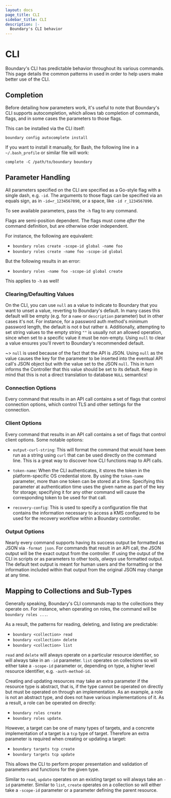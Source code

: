 ```yaml
---
layout: docs
page_title: CLI
sidebar_title: CLI
description: |-
  Boundary's CLI behavior
---
```


# CLI

Boundary's CLI has predictable behavior throughout its various commands. This
page details the common patterns in used in order to help users make better use
of the CLI.

## Completion

Before detailing how parameters work, it's useful to note that Boundary's CLI
supports autocompletion, which allows tab completion of commands, flags, and in
some cases the parameters to those flags.

This can be installed via the CLI itself:

`boundary config autocomplete install`

If you want to install it manually, for Bash, the following line in a
`~/.bash_profile` or similar file will work:

`complete -C /path/to/boundary boundary`

## Parameter Handling

All parameters specified on the CLI are specified as a Go-style flag with a
single dash, e.g. `-id`. The arguments to those flags can be specified via an
equals sign, as in `-id=r_1234567890`, or a space, like `-id r_1234567890`.

To see available parameters, pass the `-h` flag to any command.

Flags are semi-position dependent. The flags must come _after_ the command
definition, but are otherwise order independent.

For instance, the following are equivalent:

* `boundary roles create -scope-id global -name foo`
* `boundary roles create -name foo -scope-id global`

But the following results in an error:

* `boundary roles -name foo -scope-id global create`

This applies to `-h` as well!

### Clearing/Defaulting Values

On the CLI, you can use `null` as a value to indicate to Boundary that you want
to unset a value, reverting to Boundary's default. In many cases this default
will be empty (e.g. for a `name` or `description` parameter) but in other cases
it's not. For instance, for a password auth method's minimum password length,
the default is not `0` but rather `8`. Additionally, attempting to set string
values to the empty string `""` is usually not an allowed operation, since when
set to a specific value it must be non-empty. Using `null` to clear a value
ensures you'll revert to Boundary's recommended default.

~> `null` is used because of the fact that the API is JSON. Using `null` as the
value causes the key for the parameter to be inserted into the eventual API
call's JSON object but with the value set to the JSON `null`. This in turn
informs the Controller that this value should be set to its default. Keep in
mind that this is not a direct translation to database `NULL` semantics!

### Connection Options

Every command that results in an API call contains a set of flags that control
connection options, which control TLS and other settings for the connection.

### Client Options

Every command that results in an API call contains a set of flags that control
client options. Some notable options:

* `output-curl-string`: This will format the command that would have been run as
a string using `curl` that can be used directly on the command line. This is a
great way to discover how CLI functions map to API calls.

* `token-name`: When the CLI authenticates, it stores the token in the
platform-specific OS credential store. By using the `token-name` parameter, more
than one token can be stored at a time. Specifying this parameter at
authentication time uses the given name as part of the key for storage;
specifying it for any other command will cause the corresponding token to be
used for that call.

* `recovery-config`: This is used to specify a configuration file that contains
the information necessary to access a KMS configured to be used for the recovery
workflow within a Boundary controller.

### Output Options

Nearly every command supports having its success output be formatted as JSON via
`-format json`. For commands that result in an API call, the JSON output will be
the exact output from the controller. If using the output of the CLI in scripts
or as parameters to other tools, _always_ use formatted output. The default text
output is meant for human users and the formatting or the information included
within that output from the original JSON may change at any time.

## Mapping to Collections and Sub-Types

Generally speaking, Boundary's CLI commands map to the collections they operate
on. For instance, when operating on roles, the command will be `boundary roles
...`.

As a result, the patterns for reading, deleting, and listing are predictable:

* `boundary <collection> read`
* `boundary <collection> delete`
* `boundary <collection> list`

`read` and `delete` will always operate on a particular resource identifier, so
will always take in an `-id` parameter. `list` operates on collections so will
either take a `-scope-id` parameter or, depending on type, a higher level
resource identifier, e.g. `-auth-method-id`.

Creating and updating resources may take an extra parameter if the resource type
is abstract, that is, if the type cannot be operated on directly but must be
operated on through an implementation. As an example, a role is not an abstract
type, and does not have various implementations of it. As a result, a role can
be operated on directly:

* `boundary roles create`
* `boundary roles update`.

However, a target can be one of many types of targets, and a concrete
implementation of a target is a `tcp` type of target. Therefore an extra
parameter is required when creating or updating a target:

* `boundary targets tcp create`
* `boundary targets tcp update`

This allows the CLI to perform proper presentation and validation of parameters
and functions for the given type.

Similar to `read`, `update` operates on an existing target so will always take
an `-id` parameter. Similar to `list`, `create` operates on a collection so will
either take a `-scope-id` parameter or a parameter defining the parent resource.

